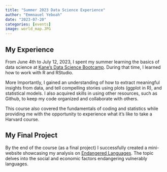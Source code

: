 ```yaml
---
title: "Summer 2023 Data Science Experience"
author: "Emmnauel Yeboah"
date: "2023-07-20"
categories: [events]
image: world_map.JPG
---
```


## My Experience 
From June 4th to July 12, 2023, I spent my summer learning the basics of data science at [Kane's Data Science Bootcamp](https://bootcamp.davidkane.info/). During that time, I learned how to work with R and RStudio. 

More Importantly, I gained an understanding of how to extract meaningful insights from data, and tell compelling stories using plots (ggplot in R), and statistical models. I also acquired skills in using other resources, such as Github, to keep my code organized and collaborate with others.

This course also covered the fundamentals of coding and statistics while providing me with the opportunity to experience what it's like to take a Harvard course. 

## My Final Project
By the end of the course (as a final project) I successfully created a mini-website showcasing my analysis on [Endangered Languages](https://ema-pubweb0707.quarto.pub/kwakuadus-blog/Kanes_DS-Class_Degree-Of-Endangered-Languages/). The topic delves into the social and economic factors endangering vulnerably languages. 
